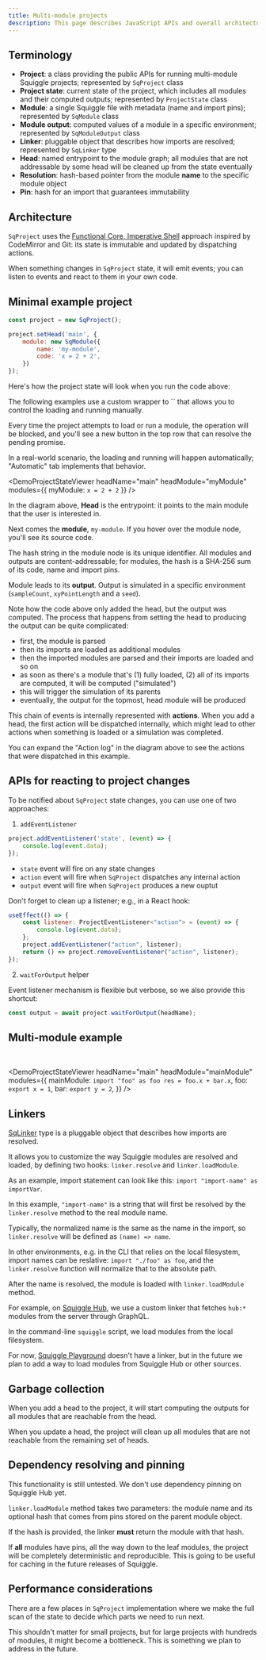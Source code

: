 ```yaml
---
title: Multi-module projects
description: This page describes JavaScript APIs and overall architecture of multi-module projects in Squiggle
---
```


## Terminology

- **Project**: a class providing the public APIs for running multi-module Squiggle projects; represented by `SqProject` class
- **Project state**: current state of the project, which includes all modules and their computed outputs; represented by `ProjectState` class
- **Module**: a single Squiggle file with metadata (name and import pins); represented by `SqModule` class
- **Module output**: computed values of a module in a specific environment; represented by `SqModuleOutput` class
- **Linker**: pluggable object that describes how imports are resolved; represented by `SqLinker` type
- **Head**: named entrypoint to the module graph; all modules that are not addressable by some head will be cleaned up from the state eventually
- **Resolution**: hash-based pointer from the module **name** to the specific module object
- **Pin**: hash for an import that guarantees immutability

## Architecture

`SqProject` uses the [Functional Core, Imperative Shell](https://codemirror.net/docs/guide/#functional-core%2C-imperative-shell) approach inspired by CodeMirror and Git: its state is immutable and updated by dispatching actions.

When something changes in `SqProject` state, it will emit events; you can listen to events and react to them in your own code.

## Minimal example project

```javascript
const project = new SqProject();

project.setHead('main', {
    module: new SqModule({
        name: 'my-module',
        code: 'x = 2 + 2',
    })
});
```

Here's how the project state will look when you run the code above:

<Callout type="info">
  The following examples use a custom wrapper to `<ProjectStateViewer>` that allows you to control the loading and running manually.

  Every time the project attempts to load or run a module, the operation will be blocked, and you'll see a new button in the top row that can resolve the pending promise.

  In a real-world scenario, the loading and running will happen automatically; "Automatic" tab implements that behavior.
</Callout>

<DemoProjectStateViewer
    headName="main"
    headModule="myModule"
    modules={{
        myModule: `x = 2 + 2`
    }}
/>

In the diagram above, **Head** is the entrypoint: it points to the main module that the user is interested in.

Next comes the **module**, `my-module`. If you hover over the module node, you'll see its source code.

The hash string in the module node is its unique identifier. All modules and outputs are content-addressable; for modules, the hash is a SHA-256 sum of its code, name and import pins.

Module leads to its **output**. Output is simulated in a specific environment (`sampleCount`, `xyPointLength` and a `seed`).

Note how the code above only added the head, but the output was computed. The process that happens from setting the head to producing the output can be quite complicated:
- first, the module is parsed
- then its imports are loaded as additional modules
- then the imported modules are parsed and their imports are loaded and so on
- as soon as there's a module that's (1) fully loaded, (2) all of its imports are computed, it will be computed ("simulated")
- this will trigger the simulation of its parents
- eventually, the output for the topmost, head module will be produced

This chain of events is internally represented with **actions**. When you add a head, the first action will be dispatched internally, which might lead to other actions when something is loaded or a simulation was completed.

You can expand the "Action log" in the diagram above to see the actions that were dispatched in this example.

## APIs for reacting to project changes

To be notified about `SqProject` state changes, you can use one of two approaches:

1. `addEventListener`

```javascript
project.addEventListener('state', (event) => {
    console.log(event.data);
});
```

- `state` event will fire on any state changes
- `action` event will fire when `SqProject` dispatches any internal action
- `output` event will fire when `SqProject` produces a new ouptut

Don't forget to clean up a listener; e.g., in a React hook:

```javascript
useEffect(() => {
    const listener: ProjectEventListener<"action"> = (event) => {
        console.log(event.data);
    };
    project.addEventListener("action", listener);
    return () => project.removeEventListener("action", listener);
});
```

2. `waitForOutput` helper

Event listener mechanism is flexible but verbose, so we also provide this shortcut:

```javascript
const output = await project.waitForOutput(headName);
```

## Multi-module example

<br />

<DemoProjectStateViewer
    headName="main"
    headModule="mainModule"
    modules={{
    mainModule: `import "foo" as foo
res = foo.x + bar.x`,
    foo: `export x = 1`,
    bar: `export y = 2`,
    }}
/>

## Linkers

[SqLinker](https://github.com/quantified-uncertainty/squiggle/blob/main/packages/squiggle-lang/src/public/SqLinker.ts) type is a pluggable object that describes how imports are resolved.

It allows you to customize the way Squiggle modules are resolved and loaded, by defining two hooks: `linker.resolve` and `linker.loadModule`.

As an example, import statement can look like this: `import "import-name" as importVar`.

In this example, `"import-name"` is a string that will first be resolved by the `linker.resolve` method to the real module name.

Typically, the normalized name is the same as the name in the import, so `linker.resolve` will be defined as `(name) => name`.

In other environments, e.g. in the CLI that relies on the local filesystem, import names can be reslative: `import "./foo" as foo`, and the `linker.resolve` function will normalize that to the absolute path.

After the name is resolved, the module is loaded with `linker.loadModule` method.

For example, on [Squiggle Hub](https://squigglehub.org), we use a custom linker that fetches `hub:*` modules from the server through GraphQL.

In the command-line `squiggle` script, we load modules from the local filesystem.

For now, [Squiggle Playground](/playground) doesn't have a linker, but in the future we plan to add a way to load modules from Squiggle Hub or other sources.

## Garbage collection

When you add a head to the project, it will start computing the outputs for all modules that are reachable from the head.

When you update a head, the project will clean up all modules that are not reachable from the remaining set of heads.

## Dependency resolving and pinning

<Callout type="warning">
    This functionality is still untested. We don't use dependency pinning on Squiggle Hub yet.
</Callout>

`linker.loadModule` method takes two parameters: the module name and its optional hash that comes from pins stored on the parent module object.

If the hash is provided, the linker **must** return the module with that hash.

If **all** modules have pins, all the way down to the leaf modules, the project will be completely deterministic and reproducible. This is going to be useful for caching in the future releases of Squiggle.

## Performance considerations

There are a few places in `SqProject` implementation where we make the full scan of the state to decide which parts we need to run next.

This shouldn't matter for small projects, but for large projects with hundreds of modules, it might become a bottleneck. This is something we plan to address in the future.
